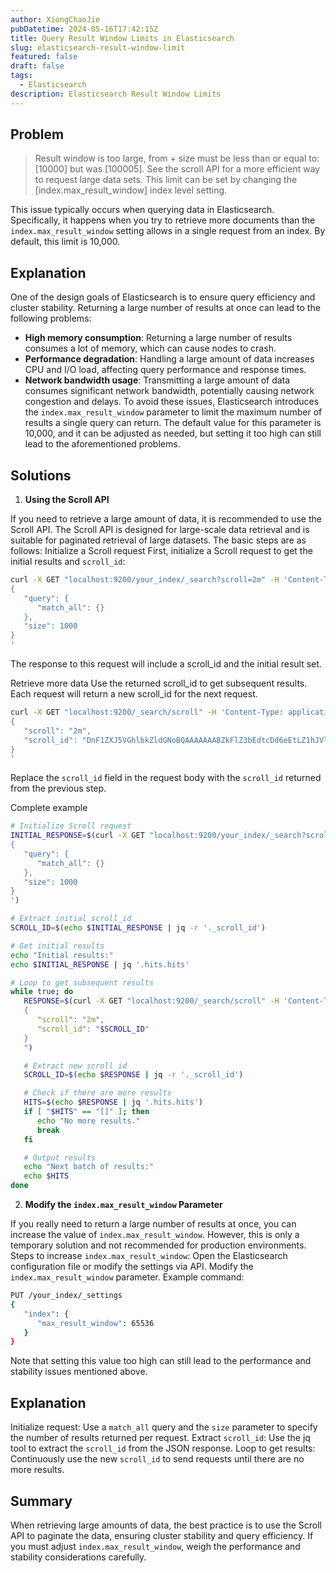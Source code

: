 ```yaml
---
author: XiongChaoJie
pubDatetime: 2024-05-16T17:42:15Z
title: Query Result Window Limits in Elasticsearch
slug: elasticsearch-result-window-limit
featured: false
draft: false
tags:
  - Elasticsearch
description: Elasticsearch Result Window Limits
---
```


## Problem

> Result window is too large, from + size must be less than or equal to: [10000] but was [100005]. See the scroll API for a more efficient way to request large data sets. This limit can be set by changing the [index.max_result_window] index level setting.

This issue typically occurs when querying data in Elasticsearch. Specifically, it happens when you try to retrieve more documents than the `index.max_result_window` setting allows in a single request from an index. By default, this limit is 10,000.

## Explanation

One of the design goals of Elasticsearch is to ensure query efficiency and cluster stability. Returning a large number of results at once can lead to the following problems:

- **High memory consumption**: Returning a large number of results consumes a lot of memory, which can cause nodes to crash.
- **Performance degradation**: Handling a large amount of data increases CPU and I/O load, affecting query performance and response times.
- **Network bandwidth usage**: Transmitting a large amount of data consumes significant network bandwidth, potentially causing network congestion and delays.
To avoid these issues, Elasticsearch introduces the `index.max_result_window` parameter to limit the maximum number of results a single query can return. The default value for this parameter is 10,000, and it can be adjusted as needed, but setting it too high can still lead to the aforementioned problems.

## Solutions

1. **Using the Scroll API**

If you need to retrieve a large amount of data, it is recommended to use the Scroll API. The Scroll API is designed for large-scale data retrieval and is suitable for paginated retrieval of large datasets.
The basic steps are as follows:
Initialize a Scroll request
First, initialize a Scroll request to get the initial results and `scroll_id`:

```sh
curl -X GET "localhost:9200/your_index/_search?scroll=2m" -H 'Content-Type: application/json' -d'
{
   "query": {
      "match_all": {}
   },
   "size": 1000
}
'
   ```

The response to this request will include a scroll_id and the initial result set.

Retrieve more data
Use the returned scroll_id to get subsequent results. Each request will return a new scroll_id for the next request.

```sh
curl -X GET "localhost:9200/_search/scroll" -H 'Content-Type: application/json' -d'
{
   "scroll": "2m",
   "scroll_id": "DnF1ZXJ5VGhlbkZldGNoBQAAAAAAABZkFlZ3bEdtcDd6eEtLZ1hJVldpdmlRT2cAAAAAAABWmhZe3RaRUlsdFJLZ3h3R2dNQmNLUUt5Zw=="
}
'
   ```

Replace the `scroll_id` field in the request body with the `scroll_id` returned from the previous step.

Complete example

```sh
# Initialize Scroll request
INITIAL_RESPONSE=$(curl -X GET "localhost:9200/your_index/_search?scroll=2m" -H 'Content-Type: application/json' -d'
{
   "query": {
      "match_all": {}
   },
   "size": 1000
}
')

# Extract initial scroll_id
SCROLL_ID=$(echo $INITIAL_RESPONSE | jq -r '._scroll_id')

# Get initial results
echo "Initial results:"
echo $INITIAL_RESPONSE | jq '.hits.hits'

# Loop to get subsequent results
while true; do
   RESPONSE=$(curl -X GET "localhost:9200/_search/scroll" -H 'Content-Type: application/json' -d"
   {
      "scroll": "2m",
      "scroll_id": "$SCROLL_ID"
   }
   ")

   # Extract new scroll_id
   SCROLL_ID=$(echo $RESPONSE | jq -r '._scroll_id')

   # Check if there are more results
   HITS=$(echo $RESPONSE | jq '.hits.hits')
   if [ "$HITS" == "[]" ]; then
      echo "No more results."
      break
   fi

   # Output results
   echo "Next batch of results:"
   echo $HITS
done
   ```

2. **Modify the `index.max_result_window` Parameter**

If you really need to return a large number of results at once, you can increase the value of `index.max_result_window`. However, this is only a temporary solution and not recommended for production environments.
Steps to increase `index.max_result_window`:
Open the Elasticsearch configuration file or modify the settings via API.
Modify the `index.max_result_window` parameter.
Example command:

```sh
PUT /your_index/_settings
{
   "index": {
      "max_result_window": 65536
   }
}
   ```

Note that setting this value too high can still lead to the performance and stability issues mentioned above.

## Explanation

Initialize request: Use a `match_all` query and the `size` parameter to specify the number of results returned per request.
Extract `scroll_id`: Use the jq tool to extract the `scroll_id` from the JSON response.
Loop to get results: Continuously use the new `scroll_id` to send requests until there are no more results.

## Summary

When retrieving large amounts of data, the best practice is to use the Scroll API to paginate the data, ensuring cluster stability and query efficiency. If you must adjust `index.max_result_window`, weigh the performance and stability considerations carefully.
